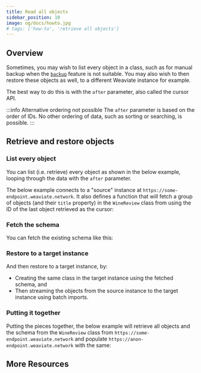 ```yaml
---
title: Read all objects
sidebar_position: 10
image: og/docs/howto.jpg
# tags: ['how-to', 'retrieve all objects']
---
```



## Overview

Sometimes, you may wish to list every object in a class, such as for manual backup when the [`backup`](../configuration/backups.md) feature is not suitable. You may also wish to then restore these objects as well, to a different Weaviate instance for example.

The best way to do this is with the `after` parameter, also called the cursor API.

:::info Alternative ordering not possible
The `after` parameter is based on the order of IDs. No other ordering of data, such as sorting or searching, is possible.
:::

## Retrieve and restore objects

### List every object

You can list (i.e. retrieve) every object as shown in the below example, looping through the data with the `after` parameter.

The below example connects to a "source" instance at `https://some-endpoint.weaviate.network`. It also defines a function that will fetch a group of objects (and their `title` property) in the `WineReview` class from using the ID of the last object retrieved as the cursor:

<Tabs groupId="languages">
<TabItem value="py" label="Python">
<FilteredTextBlock
  text={PythonCodeExample}
  startMarker="# Retrieve data"
  endMarker="# Use this function to retrieve data"
  language="py"
/>
</TabItem>
</Tabs>

### Fetch the schema

You can fetch the existing schema like this:

<Tabs groupId="languages">
<TabItem value="py" label="Python">
<FilteredTextBlock
  text={PythonCodeExample}
  startMarker="# Fetch the schema"
  endMarker="# Finished fetching the schema"
  language="py"
/>
</TabItem>
</Tabs>

### Restore to a target instance

And then restore to a target instance, by:
- Creating the same class in the target instance using the fetched schema, and
- Then streaming the objects from the source instance to the target instance using batch imports.

<Tabs groupId="languages">
<TabItem value="py" label="Python">
<FilteredTextBlock
  text={PythonCodeExample}
  startMarker="# Restore to a new (target) instance"
  endMarker="# Finished restoring to the target instance"
  language="py"
/>
</TabItem>
</Tabs>

### Putting it together

Putting the pieces together, the below example will retrieve all objects and the schema from the `WineReview` class from `https://some-endpoint.weaviate.network` and populate `https://anon-endpoint.weaviate.network` with the same:

<Tabs groupId="languages">
<TabItem value="py" label="Python">
<FilteredTextBlock
  text={PythonCodeExample}
  startMarker="# CursorExample"
  endMarker="# END CursorExample"
  language="py"
/>
</TabItem>
</Tabs>

## More Resources


<DocsMoreResources />
